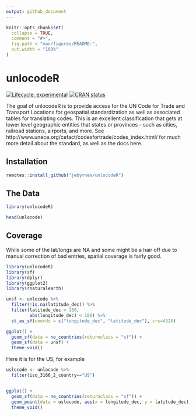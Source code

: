```yaml
---
output: github_document
---
```


<!-- README.md is generated from README.Rmd. Please edit that file -->

```r
knitr::opts_chunk$set(
  collapse = TRUE,
  comment = "#>",
  fig.path = "man/figures/README-",
  out.width = "100%"
)
```

# unlocodeR

<!-- badges: start -->
[![Lifecycle: experimental](https://img.shields.io/badge/lifecycle-experimental-orange.svg)](https://www.tidyverse.org/lifecycle/#experimental)
[![CRAN status](https://www.r-pkg.org/badges/version/unlocodeR)](https://CRAN.R-project.org/package=unlocodeR)
<!-- badges: end -->

The goal of unlocodeR is to provide access for the UN Code for Trade and Transport Locations for geospatial standardization as well as associated tables for translating codes. This is an excellent classification that gets at lower level geographic entities that states or provinces - such as cities, railroad stations, airports, and more. See http://www.unece.org/cefact/codesfortrade/codes_index.html/ for much more detail about the standard, as well as the docs here.

## Installation
<!--
You can install the released version of unlocodeR from [CRAN](https://CRAN.R-project.org) with:

``` r
install.packages("unlocodeR")
```
-->

``` r
remotes::install_github("jebyrnes/unlocodeR")
```

## The Data

```r
library(unlocodeR)

head(unlocode)
```


## Coverage

While some of the lat/longs are NA and some might be a hair off due to manual correction of bad entries, spatial coverage is fairly good.

```r
library(unlocodeR)
library(sf)
library(dplyr)
library(ggplot2)
library(rnaturalearth)

unsf <- unlocode %>%
  filter(!is.na(latitude_dec)) %>%
  filter(latitude_dec < 180,
         abs(longitude_dec) < 180) %>%
  st_as_sf(coords = c("longitude_dec", "latitude_dec"), crs=4326)

ggplot() +
  geom_sf(data = ne_countries(returnclass = "sf")) +
  geom_sf(data = unsf) +
  theme_void()
```

Here it is for the US, for example

```r
uslocode <- unlocode %>%
  filter(iso_3166_2_country=="US")


ggplot() +
  geom_sf(data = ne_countries(returnclass = "sf")) +
  geom_point(data = uslocode, aes(x = longitude_dec, y = latitude_dec)) +
  theme_void()
```

